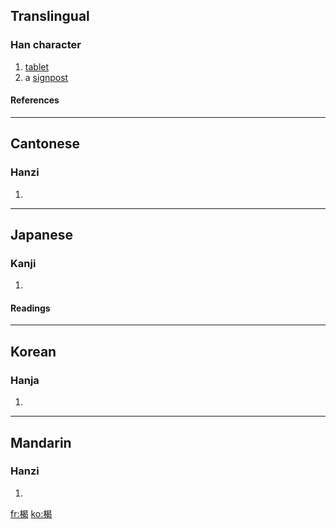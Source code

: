 ==Translingual==
===Han character===
{{Han char|rn=75|rad=木|as=09|sn=13|four=4692<sub>7</sub>|canj=木日心女 (DAPV)}}
# [[tablet]]
# a [[signpost]]
====References====
{{Han ref|kx=0541.040|dkj=15169|dj=0928.130|hdz=21249.060|uh=696C|ud=26988|bh=DDDA|bd=56794}}

----
==Cantonese==
===Hanzi===
{{yue-hanzi|jyut=|y=kit3}}
# {{defn|Cantonese}}

----
==Japanese==
===Kanji===
{{ja-kanji|grade=|rs=木09}}
# {{defn|Japanese}} 
====Readings====
{{ja-readings|on=[[けつ]] (ketsu), [[げち]] (gechi)|kun=[[たてふだ]] (tatefuda)}}

----
==Korean==
===Hanja===
{{ko-hanja|hangeul=갈|eumhun=|rv=gal|mr=kal|y=kal}}
# {{defn|Korean}}

----
==Mandarin==
===Hanzi===
{{cmn-hanzi|pin=[[jié]] (jie2)|wg=chieh<sup>2</sup>}}
# {{defn|Mandarin}}

[[fr:楬]]
[[ko:楬]]